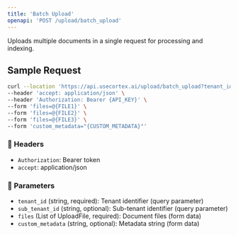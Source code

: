 ```yaml
---
title: 'Batch Upload'
openapi: 'POST /upload/batch_upload'
---
```


Uploads multiple documents in a single request for processing and indexing.

## Sample Request

```bash
curl --location 'https://api.usecortex.ai/upload/batch_upload?tenant_id={TENANT_ID}&sub_tenant_id={SUB_TENANT_ID}' \
--header 'accept: application/json' \
--header 'Authorization: Bearer {API_KEY}' \
--form 'files=@{FILE1}' \
--form 'files=@{FILE2}' \
--form 'files=@{FILE3}' \
--form 'custom_metadata="{CUSTOM_METADATA}"'
```

### 🔐 Headers
- `Authorization`: Bearer token
- `accept`: application/json

### 🧾 Parameters
- `tenant_id` (string, required): Tenant identifier (query parameter)
- `sub_tenant_id` (string, optional): Sub-tenant identifier (query parameter)
- `files` (List of UploadFile, required): Document files (form data)
- `custom_metadata` (string, optional): Metadata string (form data)
